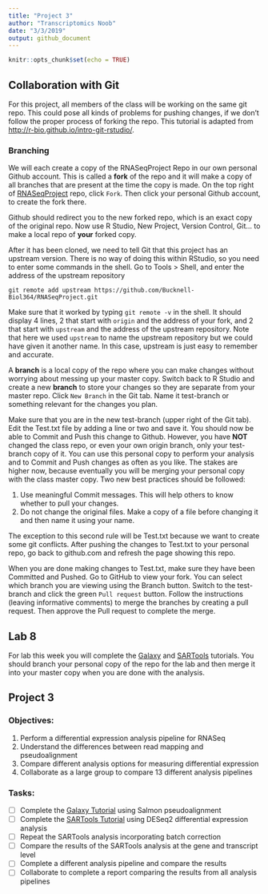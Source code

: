```yaml
---
title: "Project 3"
author: "Transcriptomics Noob"
date: "3/3/2019"
output: github_document
---
```


```r
knitr::opts_chunk$set(echo = TRUE)
```

## Collaboration with Git

For this project, all members of the class will be working on the same git repo. 
This could pose all kinds of problems for pushing changes, if we don't follow the proper process of forking the repo. 
This tutorial is adapted from <http://r-bio.github.io/intro-git-rstudio/>.

### Branching

We will each create a copy of the RNASeqProject Repo in our own personal Github account. 
This is called a **fork** of the repo and it will make a copy of all branches that are present at the time the copy is made. 
On the top right of [RNASeqProject](https://github.com/Bucknell-Biol364/RNASeqProject) repo, click `Fork`.
Then click your personal Github account, to create the fork there.

Github should redirect you to the new forked repo, which is an exact copy of the original repo.
Now use R Studio, New Project, Version Control, Git... to make a local repo of **your** forked copy. 

After it has been cloned, we need to tell Git that this project has an upstream version. 
There is no way of doing this within RStudio, so you need to enter some commands in the shell. 
Go to Tools > Shell, and enter the address of the upstream repository

`git remote add upstream https://github.com/Bucknell-Biol364/RNASeqProject.git`

Make sure that it worked by typing `git remote -v` in the shell.
It should display 4 lines, 2 that start with `origin` and the address of your fork, and 2 that start with `upstream` and the address of the upstream repository. 
Note that here we used `upstream` to name the upstream repository but we could have given it another name. 
In this case, upstream is just easy to remember and accurate. 

A **branch** is a local copy of the repo where you can make changes without worrying about messing up your master copy.
Switch back to R Studio and create a new **branch** to store your changes so they are separate from your master repo.
Click `New Branch` in the Git tab.
Name it test-branch or something relevant for the changes you plan.

Make sure that you are in the new test-branch (upper right of the Git tab).
Edit the Test.txt file by adding a line or two and save it.
You should now be able to Commit and Push this change to Github. 
However, you have **NOT** changed the class repo, or even your own origin branch, only your test-branch copy of it. 
You can use this personal copy to perform your analysis and to Commit and Push changes as often as you like. 
The stakes are higher now, because eventually you will be merging your personal copy with the class master copy. 
Two new best practices should be followed:

1. Use meaningful Commit messages. This will help others to know whether to pull your changes.
2. Do not change the original files. Make a copy of a file before changing it and then name it using your name.

The exception to this second rule will be Test.txt because we want to create some git conflicts.
After pushing the changes to Test.txt to your personal repo, go back to github.com and refresh the page showing this repo. 

When you are done making changes to Test.txt, make sure they have been Committed and Pushed.
Go to GitHub to view your fork. 
You can select which branch you are viewing using the Branch button.
Switch to the test-branch and click the green `Pull request` button.
Follow the instructions (leaving informative comments) to merge the branches by creating a pull request.
Then approve the Pull request to complete the merge.

## Lab 8

For lab this week you will complete the [Galaxy](1-Galaxy.md) and [SARTools](2-SARTools.md) tutorials. 
You should branch your personal copy of the repo for the lab and then merge it into your master copy when you are done with the analysis.

## Project 3

### Objectives:

1. Perform a differential expression analysis pipeline for RNASeq
2. Understand the differences between read mapping and pseudoalignment
3. Compare different analysis options for measuring differential expression
4. Collaborate as a large group to compare 13 different analysis pipelines

### Tasks:

- [ ]  Complete the [Galaxy Tutorial](1-Galaxy.md) using Salmon pseudoalignment
- [ ]  Complete the [SARTools Tutorial](2-SARTools.md) using DESeq2 differential expression analysis
- [ ]  Repeat the SARTools analysis incorporating batch correction
- [ ]  Compare the results of the SARTools analysis at the gene and transcript level
- [ ]  Complete a different analysis pipeline and compare the results
- [ ]  Collaborate to complete a report comparing the results from all analysis pipelines

